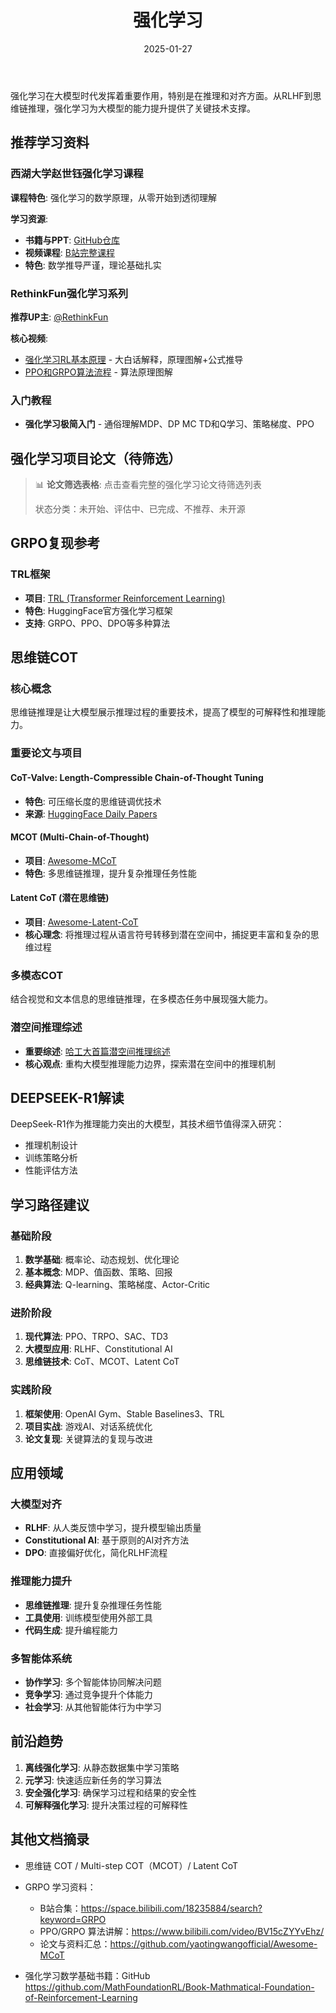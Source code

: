 ﻿---
title: "强化学习"
description: "强化学习基础理论、思维链COT、GRPO等在大模型中的应用"
date: "2025-01-27"
tags:
  - reinforcement-learning
  - rlhf
  - cot
  - grpo
  - ppo
---

强化学习在大模型时代发挥着重要作用，特别是在推理和对齐方面。从RLHF到思维链推理，强化学习为大模型的能力提升提供了关键技术支撑。

## 推荐学习资料

### 西湖大学赵世钰强化学习课程

**课程特色**: 强化学习的数学原理，从零开始到透彻理解

**学习资源**:

- **书籍与PPT**: [GitHub仓库](https://github.com/MathFoundationRL/Book-Mathmatical-Foundation-of-Reinforcement-Learning)
- **视频课程**: [B站完整课程](https://www.bilibili.com/video/BV1sd4y167NS/)
- **特色**: 数学推导严谨，理论基础扎实

### RethinkFun强化学习系列

**推荐UP主**: [@RethinkFun](https://space.bilibili.com/18235884/)

**核心视频**:

- [强化学习RL基本原理](https://www.bilibili.com/video/BV1rooaYVEk8/) - 大白话解释，原理图解+公式推导
- [PPO和GRPO算法流程](https://www.bilibili.com/video/BV15cZYYvEhz/) - 算法原理图解

### 入门教程

- **强化学习极简入门** - 通俗理解MDP、DP MC TD和Q学习、策略梯度、PPO

## 强化学习项目论文（待筛选）

> 📊 **论文筛选表格**: 点击查看完整的强化学习论文待筛选列表
>
> 状态分类：未开始、评估中、已完成、不推荐、未开源

## GRPO复现参考

### TRL框架

- **项目**: [TRL (Transformer Reinforcement Learning)](https://github.com/huggingface/trl)
- **特色**: HuggingFace官方强化学习框架
- **支持**: GRPO、PPO、DPO等多种算法

## 思维链COT

### 核心概念

思维链推理是让大模型展示推理过程的重要技术，提高了模型的可解释性和推理能力。

### 重要论文与项目

#### CoT-Valve: Length-Compressible Chain-of-Thought Tuning

- **特色**: 可压缩长度的思维链调优技术
- **来源**: [HuggingFace Daily Papers](https://huggingface.co/papers/date/2025-07-25)

#### MCOT (Multi-Chain-of-Thought)

- **项目**: [Awesome-MCoT](https://github.com/yaotingwangofficial/Awesome-MCoT)
- **特色**: 多思维链推理，提升复杂推理任务性能

#### Latent CoT (潜在思维链)

- **项目**: [Awesome-Latent-CoT](https://github.com/awesome-latent-cot)
- **核心理念**: 将推理过程从语言符号转移到潜在空间中，捕捉更丰富和复杂的思维过程

### 多模态COT

结合视觉和文本信息的思维链推理，在多模态任务中展现强大能力。

### 潜空间推理综述

- **重要综述**: [哈工大首篇潜空间推理综述](https://zhuanlan.zhihu.com/p/1930639357087298531)
- **核心观点**: 重构大模型推理能力边界，探索潜在空间中的推理机制

## DEEPSEEK-R1解读

DeepSeek-R1作为推理能力突出的大模型，其技术细节值得深入研究：

- 推理机制设计
- 训练策略分析
- 性能评估方法

## 学习路径建议

### 基础阶段

1. **数学基础**: 概率论、动态规划、优化理论
2. **基本概念**: MDP、值函数、策略、回报
3. **经典算法**: Q-learning、策略梯度、Actor-Critic

### 进阶阶段

1. **现代算法**: PPO、TRPO、SAC、TD3
2. **大模型应用**: RLHF、Constitutional AI
3. **思维链技术**: CoT、MCOT、Latent CoT

### 实践阶段

1. **框架使用**: OpenAI Gym、Stable Baselines3、TRL
2. **项目实战**: 游戏AI、对话系统优化
3. **论文复现**: 关键算法的复现与改进

## 应用领域

### 大模型对齐

- **RLHF**: 从人类反馈中学习，提升模型输出质量
- **Constitutional AI**: 基于原则的AI对齐方法
- **DPO**: 直接偏好优化，简化RLHF流程

### 推理能力提升

- **思维链推理**: 提升复杂推理任务性能
- **工具使用**: 训练模型使用外部工具
- **代码生成**: 提升编程能力

### 多智能体系统

- **协作学习**: 多个智能体协同解决问题
- **竞争学习**: 通过竞争提升个体能力
- **社会学习**: 从其他智能体行为中学习

## 前沿趋势

1. **离线强化学习**: 从静态数据集中学习策略
2. **元学习**: 快速适应新任务的学习算法
3. **安全强化学习**: 确保学习过程和结果的安全性
4. **可解释强化学习**: 提升决策过程的可解释性

## 其他文档摘录

- 思维链 COT / Multi-step COT（MCOT）/ Latent CoT

- GRPO 学习资料：
  - B站合集：https://space.bilibili.com/18235884/search?keyword=GRPO
  - PPO/GRPO 算法讲解：https://www.bilibili.com/video/BV15cZYYvEhz/
  - 论文与资料汇总：https://github.com/yaotingwangofficial/Awesome-MCoT
- 强化学习数学基础书籍：GitHub https://github.com/MathFoundationRL/Book-Mathmatical-Foundation-of-Reinforcement-Learning
